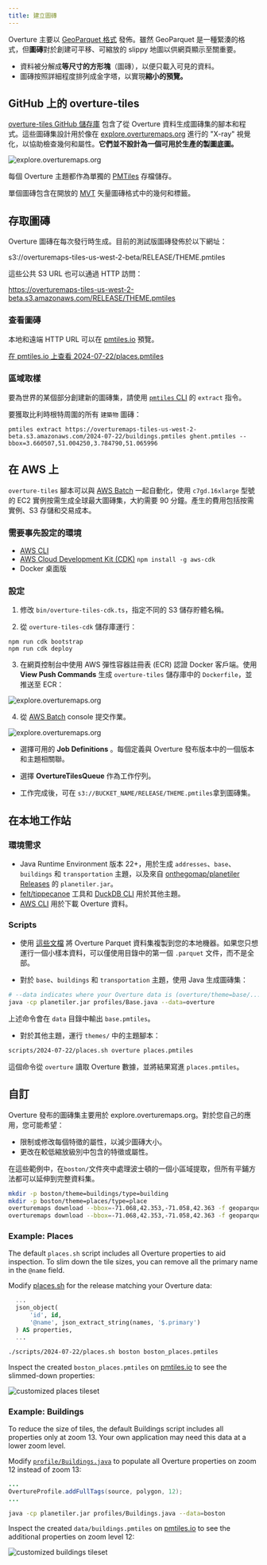 ```yaml
---
title: 建立圖磚
---
```


Overture 主要以 [GeoParquet 格式](/getting-data/#geoparquet) 發佈。雖然 GeoParquet 是一種緊湊的格式，但**圖磚**對於創建可平移、可縮放的 slippy 地圖以供網頁顯示至關重要。

* 資料被分解成**等尺寸的方形塊**（圖磚），以便只載入可見的資料。
* 圖磚按照詳細程度排列成金字塔，以實現**縮小的預覽。**

## GitHub 上的 overture-tiles

[overture-tiles GitHub 儲存庫](http://github.com/overtureMaps/overture-tiles) 包含了從 Overture 資料生成圖磚集的腳本和程式。這些圖磚集設計用於像在 [explore.overturemaps.org](https://explore.overturemaps.org) 進行的 "X-ray" 視覺化，以協助檢查幾何和屬性。**它們並不設計為一個可用於生產的製圖底圖。**

![explore.overturemaps.org](/img/overture-tiles-header.png)

每個 Overture 主題都作為單獨的 [PMTiles](https://github.com/protomaps/PMTiles) 存檔儲存。

單個圖磚包含在開放的 [MVT](https://github.com/mapbox/vector-tile-spec) 矢量圖磚格式中的幾何和標籤。

## 存取圖磚

Overture 圖磚在每次發行時生成。目前的測試版圖磚發佈於以下網址：

s3://overturemaps-tiles-us-west-2-beta/RELEASE/THEME.pmtiles

這些公共 S3 URL 也可以通過 HTTP 訪問：

https://overturemaps-tiles-us-west-2-beta.s3.amazonaws.com/RELEASE/THEME.pmtiles

### 查看圖磚

本地和遠端 HTTP URL 可以在 [pmtiles.io](https://pmtiles.io) 預覽。

[在 pmtiles.io 上查看 2024-07-22/places.pmtiles](https://pmtiles.io/?url=https%3A%2F%2Foverturemaps-tiles-us-west-2-beta.s3.amazonaws.com%2F2024-07-22%2Fplaces.pmtiles)


### 區域取樣

要為世界的某個部分創建新的圖磚集，請使用 [`pmtiles` CLI](https://github.com/protomaps/go-pmtiles) 的 `extract` 指令。

要獲取比利時根特周圍的所有 `建築物` 圖磚：

```
pmtiles extract https://overturemaps-tiles-us-west-2-beta.s3.amazonaws.com/2024-07-22/buildings.pmtiles ghent.pmtiles --bbox=3.660507,51.004250,3.784790,51.065996
```

## 在 AWS 上

`overture-tiles` 腳本可以與 [AWS Batch](https://docs.aws.amazon.com/batch/) 一起自動化，使用 `c7gd.16xlarge` 型號的 EC2 實例按需生成全球最大圖磚集，大約需要 90 分鐘。產生的費用包括按需實例、S3 存儲和交易成本。

### 需要事先設定的環境

* [AWS CLI](https://docs.aws.amazon.com/cli/)
* [AWS Cloud Development Kit (CDK)](https://aws.amazon.com/cdk/) `npm install -g aws-cdk`
* Docker 桌面版

### 設定

1. 修改 `bin/overture-tiles-cdk.ts`，指定不同的 S3 儲存貯體名稱。

2. 從 `overture-tiles-cdk` 儲存庫運行：

```
npm run cdk bootstrap
npm run cdk deploy
```

3. 在網頁控制台中使用 AWS 彈性容器註冊表 (ECR) 認證 Docker 客戶端。使用 **View Push Commands** 生成 `overture-tiles` 儲存庫中的 `Dockerfile`，並推送至 ECR：

![explore.overturemaps.org](/img/overture-tiles-view-push-commands.png)

4. 從 [AWS Batch](https://console.aws.amazon.com/batch/home#jobs) console 提交作業。

![explore.overturemaps.org](/img/overture-tiles-job-definitions.png)

  * 選擇可用的 **Job Definitions** 。每個定義與 Overture 發布版本中的一個版本和主題相關聯。

  * 選擇 **OvertureTilesQueue** 作為工作佇列。

  * 工作完成後，可在 `s3://BUCKET_NAME/RELEASE/THEME.pmtiles`拿到圖磚集。

## 在本地工作站

### 環境需求

* Java Runtime Environment 版本 22+，用於生成 `addresses`、`base`、`buildings` 和 `transportation` 主題，以及來自 [onthegomap/planetiler Releases](https://github.com/onthegomap/planetiler/releases) 的 `planetiler.jar`。
* [felt/tippecanoe](https://github.com/felt/tippecanoe?tab=readme-ov-file#installation) 工具和 [DuckDB CLI](https://duckdb.org/docs/installation/) 用於其他主題。
* [AWS CLI](https://docs.aws.amazon.com/cli/latest/userguide/getting-started-install.html) 用於下載 Overture 資料。

### Scripts

* 使用 [這些文檔](https://github.com/OvertureMaps/data/blob/main/README.md#how-to-access-overture-maps-data) 將 Overture Parquet 資料集複製到您的本地機器。如果您只想運行一個小樣本資料，可以僅使用目錄中的第一個 `.parquet` 文件，而不是全部。

* 對於 `base`、`buildings` 和 `transportation` 主題，使用 Java 生成圖磚集：

```sh
# --data indicates where your Overture data is (overture/theme=base/...)
java -cp planetiler.jar profiles/Base.java --data=overture
```

上述命令會在 `data` 目錄中輸出 `base.pmtiles`。

* 對於其他主題，運行 `themes/` 中的主題腳本：

```sh
scripts/2024-07-22/places.sh overture places.pmtiles
```

這個命令從 `overture` 讀取 Overture 數據，並將結果寫進 `places.pmtiles`。

## 自訂

Overture 發布的圖磚集主要用於 explore.overturemaps.org。對於您自己的應用，您可能希望：

* 限制或修改每個特徵的屬性，以減少圖磚大小。
* 更改在較低縮放級別中包含的特徵或屬性。

在這些範例中，在`boston/`文件夾中處理波士頓的一個小區域提取，但所有平鋪方法都可以延伸到完整資料集。

```sh
mkdir -p boston/theme=buildings/type=building
mkdir -p boston/theme=places/type=place
overturemaps download --bbox=-71.068,42.353,-71.058,42.363 -f geoparquet --type=building -o boston/theme=buildings/type=building/0.geoparquet
overturemaps download --bbox=-71.068,42.353,-71.058,42.363 -f geoparquet --type=place -o boston/theme=places/type=place/0.geoparquet
```

### Example: Places

The default `places.sh` script includes all Overture properties to aid inspection. To slim down the tile sizes, you can remove all the primary name in the `@name` field.

Modify [places.sh](https://github.com/OvertureMaps/overture-tiles/blob/main/scripts/2024-07-22/places.sh) for the release matching your Overture data:

```sql
  ...
  json_object(
      'id', id,
      '@name', json_extract_string(names, '$.primary')
  ) AS properties,
  ...
```

```sh
./scripts/2024-07-22/places.sh boston boston_places.pmtiles
```

Inspect the created `boston_places.pmtiles` on [pmtiles.io](https://pmtiles.io) to see the slimmed-down properties:

![customized places tileset](/img/overture-tiles-customize-places.png)

### Example: Buildings

To reduce the size of tiles, the default Buildings script includes all properties only at zoom 13. Your own application may need this data at a lower zoom level.

Modify [`profile/Buildings.java`](https://github.com/OvertureMaps/overture-tiles/blob/main/profiles/Buildings.java) to populate all Overture properties on zoom 12 instead of zoom 13:

```java
...
OvertureProfile.addFullTags(source, polygon, 12);
...
```

```sh
java -cp planetiler.jar profiles/Buildings.java --data=boston
```

Inspect the created `data/buildings.pmtiles` on [pmtiles.io](https://pmtiles.io) to see the additional properties on zoom level 12:

![customized buildings tileset](/img/overture-tiles-customize-buildings.png)

